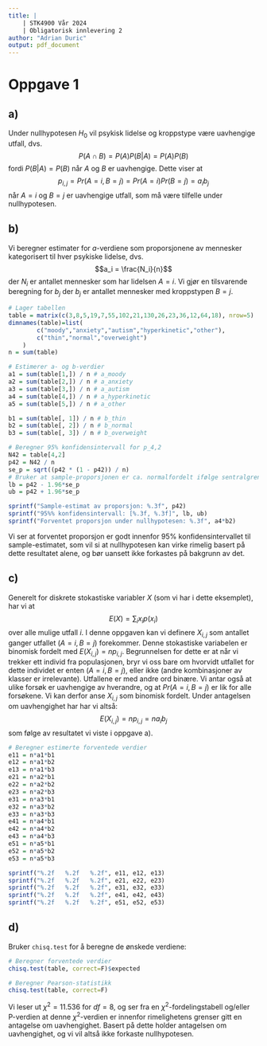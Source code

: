 ```yaml
---
title: |
    | STK4900 Vår 2024
    | Obligatorisk innlevering 2
author: "Adrian Duric"
output: pdf_document
---
```


# Oppgave 1

## a)

Under nullhypotesen $H_0$ vil psykisk lidelse og kroppstype være uavhengige utfall, dvs. $$P(A \cap B) = P(A) P(B|A) = P(A) P(B)$$ fordi $P(B|A) = P(B)$ når $A$ og $B$ er uavhengige. Dette viser at $$p_{i,j} = Pr(A=i, B=j) = Pr(A=i) Pr(B=j) = a_ib_j$$ når $A=i$ og $B=j$ er uavhengige utfall, som må være tilfelle under nullhypotesen.

## b)

Vi beregner estimater for $a$-verdiene som proporsjonene av mennesker kategorisert til hver psykiske lidelse, dvs. $$a_i = \frac{N_i}{n}$$ der $N_i$ er antallet mennesker som har lidelsen $A=i$. Vi gjør en tilsvarende beregning for $b_j$ der $b_j$ er antallet mennesker med kroppstypen $B=j$.

```r
# Lager tabellen
table = matrix(c(3,8,5,19,7,55,102,21,130,26,23,36,12,64,18), nrow=5)
dimnames(table)=list(
        c("moody","anxiety","autism","hyperkinetic","other"),
        c("thin","normal","overweight")
    )
n = sum(table)

# Estimerer a- og b-verdier
a1 = sum(table[1,]) / n # a_moody
a2 = sum(table[2,]) / n # a_anxiety
a3 = sum(table[3,]) / n # a_autism
a4 = sum(table[4,]) / n # a_hyperkinetic
a5 = sum(table[5,]) / n # a_other

b1 = sum(table[, 1]) / n # b_thin
b2 = sum(table[, 2]) / n # b_normal
b3 = sum(table[, 3]) / n # b_overweight

# Beregner 95% konfidensintervall for p_4,2
N42 = table[4,2]
p42 = N42 / n
se_p = sqrt((p42 * (1 - p42)) / n)
# Bruker at sample-proporsjonen er ca. normalfordelt ifølge sentralgrenseteoremet
lb = p42 - 1.96*se_p
ub = p42 + 1.96*se_p

sprintf("Sample-estimat av proporsjon: %.3f", p42)
sprintf("95%% konfidensintervall: [%.3f, %.3f]", lb, ub)
sprintf("Forventet proporsjon under nullhypotesen: %.3f", a4*b2)
```

Vi ser at forventet proporsjon er godt innenfor 95% konfidensintervallet til sample-estimatet, som vil si at nullhypotesen kan virke rimelig basert på dette resultatet alene, og bør uansett ikke forkastes på bakgrunn av det.

## c)

Generelt for diskrete stokastiske variabler $X$ (som vi har i dette eksemplet), har vi at $$E(X) = \sum_{i}x_i p(x_i)$$ over alle mulige utfall $i$. I denne oppgaven kan vi definere $X_{i,j}$ som antallet ganger utfallet $(A=i, B=j)$ forekommer. Denne stokastiske variabelen er binomisk fordelt med $E(X_{i,j}) = np_{i,j}$. Begrunnelsen for dette er at når vi trekker ett individ fra populasjonen, bryr vi oss bare om hvorvidt utfallet for dette individet er enten $(A=i, B=j)$, eller ikke (andre kombinasjoner av klasser er irrelevante). Utfallene er med andre ord binære. Vi antar også at ulike forsøk er uavhengige av hverandre, og at $Pr(A=i, B=j)$ er lik for alle forsøkene. Vi kan derfor anse $X_{i,j}$ som binomisk fordelt. Under antagelsen om uavhengighet har har vi altså: $$E(X_{i,j}) = np_{i,j} = na_ib_j$$ som følge av resultatet vi viste i oppgave a).

```r
# Beregner estimerte forventede verdier
e11 = n*a1*b1
e12 = n*a1*b2
e13 = n*a1*b3
e21 = n*a2*b1
e22 = n*a2*b2
e23 = n*a2*b3
e31 = n*a3*b1
e32 = n*a3*b2
e33 = n*a3*b3
e41 = n*a4*b1
e42 = n*a4*b2
e43 = n*a4*b3
e51 = n*a5*b1
e52 = n*a5*b2
e53 = n*a5*b3

sprintf("%.2f   %.2f   %.2f", e11, e12, e13)
sprintf("%.2f   %.2f   %.2f", e21, e22, e23)
sprintf("%.2f   %.2f   %.2f", e31, e32, e33)
sprintf("%.2f   %.2f   %.2f", e41, e42, e43)
sprintf("%.2f   %.2f   %.2f", e51, e52, e53)
```

## d)

Bruker `chisq.test` for å beregne de ønskede verdiene:

```r
# Beregner forventede verdier
chisq.test(table, correct=F)$expected
```
```r
# Beregner Pearson-statistikk
chisq.test(table, correct=F)
```

Vi leser ut $\chi^2 = 11.536$ for $df = 8$, og ser fra en $\chi^2$-fordelingstabell og/eller P-verdien at denne $\chi^2$-verdien er innenfor rimelighetens grenser gitt en antagelse om uavhengighet. Basert på dette holder antagelsen om uavhengighet, og vi vil altså ikke forkaste nullhypotesen.



